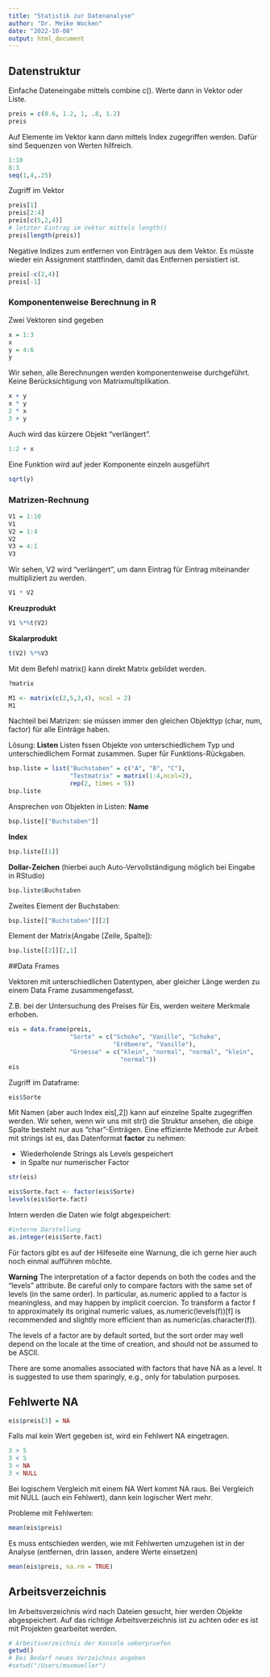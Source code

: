 ```yaml
---
title: "Statistik zur Datenanalyse"
author: "Dr. Meike Wocken"
date: "2022-10-08"
output: html_document
---
```


## Datenstruktur

Einfache Dateneingabe mittels combine c(). Werte dann in Vektor oder Liste.
```r
preis = c(0.6, 1.2, 1, .8, 1.2)
preis
```

Auf Elemente im Vektor kann dann mittels Index zugegriffen werden. Dafür sind Sequenzen von Werten hilfreich.
```r
1:10
8:3
seq(1,4,.25)
```

Zugriff im Vektor
```r
preis[1]
preis[2:4]
preis[c(5,2,4)]
# letzter Eintrag im Vektor mittels length()
preis[length(preis)]
```

Negative Indizes zum entfernen von Einträgen aus dem Vektor. Es müsste wieder ein Assignment stattfinden, damit das Entfernen persistiert ist.
```r
preis[-c(2,4)]
preis[-1]
```

### Komponentenweise Berechnung in R

Zwei Vektoren sind gegeben
```r
x = 1:3
x
y = 4:6
y
```

Wir sehen, alle Berechnungen werden komponentenweise durchgeführt. Keine Berücksichtigung von Matrixmultiplikation.
```r
x + y
x * y
2 * x
3 + y
```

Auch wird das kürzere Objekt "verlängert".
```r
1:2 + x
```

Eine Funktion wird auf jeder Komponente einzeln ausgeführt
```r
sqrt(y)
```

### Matrizen-Rechnung
```r
V1 = 1:10
V1
V2 = 1:4
V2
V3 = 4:1
V3
```

Wir sehen, V2 wird "verlängert", um dann Eintrag für Eintrag miteinander multipliziert zu werden.
```r
V1 * V2
```

**Kreuzprodukt**
```r
V1 %*%t(V2)
```


**Skalarprodukt**
```r
t(V2) %*%V3
```

Mit dem Befehl matrix() kann direkt Matrix gebildet werden.
```r
?matrix
```

```r
M1 <- matrix(c(2,5,3,4), ncol = 2)
M1
```

Nachteil bei Matrizen: sie müssen immer den gleichen Objekttyp (char, num, factor) für alle Einträge haben.

Lösung: **Listen**
Listen fssen Objekte von unterschiedlichem Typ und unterschiedlichem Format zusammen. Super für Funktions-Rückgaben.
```r
bsp.liste = list("Buchstaben" = c("A", "B", "C"),
                 "Testmatrix" = matrix(1:4,ncol=2),
                 rep(2, times = 5))
bsp.liste
```

Ansprechen von Objekten in Listen:
**Name**
```r
bsp.liste[["Buchstaben"]]
```
**Index**
```r
bsp.liste[[1]]
```
**Dollar-Zeichen** (hierbei auch Auto-Vervollständigung möglich bei Eingabe in RStudio)
```r
bsp.liste$Buchstaben
```
Zweites Element der Buchstaben:
```r
bsp.liste[["Buchstaben"]][2]
```
Element der Matrix(Angabe [Zeile, Spalte]):
```r
bsp.liste[[2]][2,1]
```

##Data Frames

Vektoren mit unterschiedlichen Datentypen, aber gleicher Länge werden zu einem Data Frame zusammengefasst.

Z.B. bei der Untersuchung des Preises für Eis, werden weitere Merkmale erhoben.

```r
eis = data.frame(preis,
                 "Sorte" = c("Schoko", "Vanille", "Schoko", 
                             "Erdbeere", "Vanille"),
                 "Groesse" = c("klein", "normal", "normal", "klein",
                               "normal"))
eis
```


Zugriff im Dataframe:
```r
eis$Sorte
```

Mit Namen (aber auch Index eis[,2]) kann auf einzelne Spalte zugegriffen werden. Wir sehen, wenn wir uns mit str() die Struktur ansehen, die obige Spalte besteht nur aus "char"-Einträgen. Eine effiziente Methode zur Arbeit mit strings ist es, das Datenformat **factor** zu nehmen:

- Wiederholende Strings als Levels gespeichert
- in Spalte nur numerischer Factor

```r
str(eis)
```
```r
eis$Sorte.fact <- factor(eis$Sorte)
levels(eis$Sorte.fact)
```

Intern werden die Daten wie folgt abgespeichert:

```r
#interne Darstellung
as.integer(eis$Sorte.fact)
```
Für factors gibt es auf der Hilfeseite eine Warnung, die ich gerne hier auch noch einmal aufführen möchte. 

**Warning**
The interpretation of a factor depends on both the codes and the "levels" attribute. Be careful only to compare factors with the same set of levels (in the same order). In particular, as.numeric applied to a factor is meaningless, and may happen by implicit coercion. To transform a factor f to approximately its original numeric values, as.numeric(levels(f))[f] is recommended and slightly more efficient than as.numeric(as.character(f)).

The levels of a factor are by default sorted, but the sort order may well depend on the locale at the time of creation, and should not be assumed to be ASCII.

There are some anomalies associated with factors that have NA as a level. It is suggested to use them sparingly, e.g., only for tabulation purposes.

## Fehlwerte NA

```r
eis$preis[3] = NA
```

Falls mal kein Wert gegeben ist, wird ein Fehlwert NA eingetragen.

```r
3 > 5
3 < 5
3 < NA
3 < NULL
```

Bei logischem Vergleich mit einem NA Wert kommt NA raus. Bei Vergleich mit NULL (auch ein Fehlwert), dann kein logischer Wert mehr.

Probleme mit Fehlwerten:
```r
mean(eis$preis)
```

Es muss entschieden werden, wie mit Fehlwerten umzugehen ist in der Analyse (entfernen, drin lassen, andere Werte einsetzen)
```r
mean(eis$preis, na.rm = TRUE)
```

## Arbeitsverzeichnis

Im Arbeitsverzeichnis wird nach Dateien gesucht, hier werden Objekte abgespeichert. Auf das richtige Arbeitsverzeichnis ist zu achten oder es ist mit Projekten gearbeitet werden. 

```r
# Arbeitsverzeichnis der Konsole ueberpruefen
getwd()
# Bei Bedarf neues Verzeichnis angeben
#setwd("/Users/maxmueller") 
```

